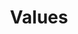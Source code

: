 ---
title: Values
heading: Our Core Values
description: "We believe in a world where contractors are not just service providers, but trusted partners in your home improvement journey. Our values reflect our commitment to this vision:"
hasPage: false
itemsHasPage: false
defaultSection:
  buttons:
    - text: "Request Estimate"
      link: "/contact-us"
      variant: "secondary"
---